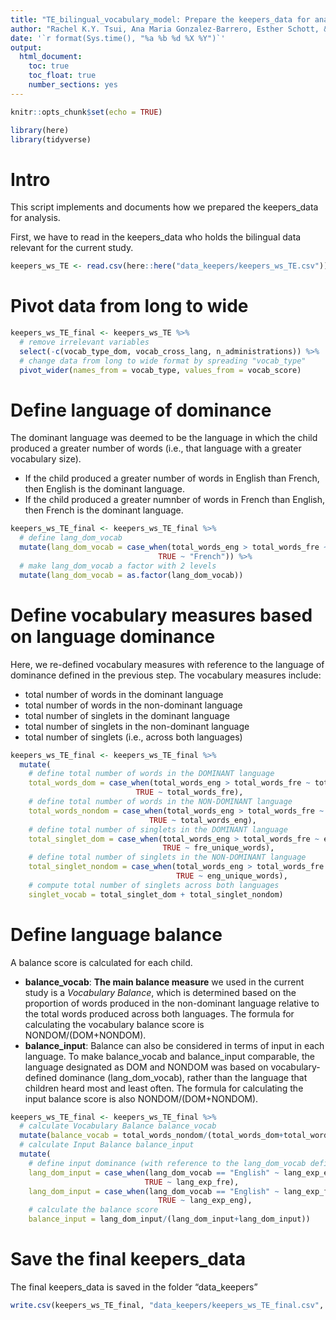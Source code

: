 ```yaml
---
title: "TE_bilingual_vocabulary_model: Prepare the keepers_data for analysis"
author: "Rachel K.Y. Tsui, Ana Maria Gonzalez-Barrero, Esther Schott, & Krista Byers-Heinlein"
date: '`r format(Sys.time(), "%a %b %d %X %Y")`'
output: 
  html_document:
    toc: true
    toc_float: true
    number_sections: yes
---
```


```r
knitr::opts_chunk$set(echo = TRUE)

library(here)
library(tidyverse)
```

# Intro
This script implements and documents how we prepared the keepers_data for analysis.

First, we have to read in the keepers_data who holds the bilingual data relevant for the current study.

```r
keepers_ws_TE <- read.csv(here::here("data_keepers/keepers_ws_TE.csv"))
```


# Pivot data from long to wide
```r
keepers_ws_TE_final <- keepers_ws_TE %>%
  # remove irrelevant variables
  select(-c(vocab_type_dom, vocab_cross_lang, n_administrations)) %>% 
  # change data from long to wide format by spreading "vocab_type"
  pivot_wider(names_from = vocab_type, values_from = vocab_score)
```

# Define language of dominance 
The dominant language was deemed to be the language in which the child produced a greater number of words (i.e., that language with a greater vocabulary size).

* If the child produced a greater number of words in English than French, then English is the dominant language.
* If the child produced a greater numnber of words in French than English, then French is the dominant language.
```r
keepers_ws_TE_final <- keepers_ws_TE_final %>%
  # define lang_dom_vocab
  mutate(lang_dom_vocab = case_when(total_words_eng > total_words_fre ~ "English",
                                 TRUE ~ "French")) %>%
  # make lang_dom_vocab a factor with 2 levels
  mutate(lang_dom_vocab = as.factor(lang_dom_vocab)) 
```

# Define vocabulary measures based on language dominance
Here, we re-defined vocabulary measures with reference to the language of dominance defined in the previous step. The vocabulary measures include:

* total number of words in the dominant language
* total number of words in the non-dominant language
* total number of singlets in the dominant language
* total number of singlets in the non-dominant language
* total number of singlets (i.e., across both languages)
```r
keepers_ws_TE_final <- keepers_ws_TE_final %>%
  mutate(
    # define total number of words in the DOMINANT language
    total_words_dom = case_when(total_words_eng > total_words_fre ~ total_words_eng,
                            TRUE ~ total_words_fre),
    # define total number of words in the NON-DOMINANT language
    total_words_nondom = case_when(total_words_eng > total_words_fre ~ total_words_fre,
                               TRUE ~ total_words_eng),
    # define total number of singlets in the DOMINANT language
    total_singlet_dom = case_when(total_words_eng > total_words_fre ~ eng_unique_words,
                                  TRUE ~ fre_unique_words),
    # define total number of singlets in the NON-DOMINANT language
    total_singlet_nondom = case_when(total_words_eng > total_words_fre ~ fre_unique_words,
                                     TRUE ~ eng_unique_words),
    # compute total number of singlets across both languages
    singlet_vocab = total_singlet_dom + total_singlet_nondom)
```

# Define language balance
A balance score is calculated for each child. 

* **balance_vocab**: **The main balance measure** we used in the current study is a *Vocabulary Balance*, which is determined based on the proportion of words produced in the non-dominant language relative to the total words produced across both languages. The formula for calculating the vocabulary balance score is NONDOM/(DOM+NONDOM).
* **balance_input**: Balance can also be considered in terms of input in each language. To make balance_vocab and balance_input comparable, the language designated as DOM and NONDOM was based on vocabulary-defined dominance (lang_dom_vocab), rather than the language that children heard most and least often. The formula for calculating the input balance score is also NONDOM/(DOM+NONDOM).

```r
keepers_ws_TE_final <- keepers_ws_TE_final %>%
  # calculate Vocabulary Balance balance_vocab
  mutate(balance_vocab = total_words_nondom/(total_words_dom+total_words_nondom)) %>%
  # calculate Input Balance balance_input
  mutate(
    # define input dominance (with reference to the lang_dom_vocab defined by vocab size)
    lang_dom_input = case_when(lang_dom_vocab == "English" ~ lang_exp_eng,
                              TRUE ~ lang_exp_fre),
    lang_dom_input = case_when(lang_dom_vocab == "English" ~ lang_exp_fre,
                                 TRUE ~ lang_exp_eng),
    # calculate the balance score
    balance_input = lang_dom_input/(lang_dom_input+lang_dom_input))
```

# Save the final keepers_data
The final keepers_data is saved in the folder "data_keepers"
```r
write.csv(keepers_ws_TE_final, "data_keepers/keepers_ws_TE_final.csv", row.names = F)
```
